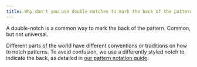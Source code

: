 ```yaml
---
title: Why don't you use double notches to mark the back of the pattern?
---
```


A double-notch is a common way to mark the back of the pattern. Common, but not universal.

Different parts of the world have different conventions or traditions on how to notch patterns.
To avoid confusion, we use a differently styled notch to indicate the back,
as detailed in [our pattern notation guide][1].

[1]: /docs/about/notation/
